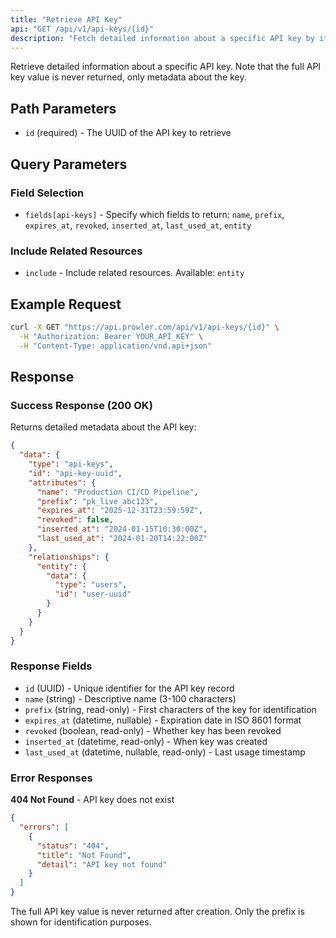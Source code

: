 ```yaml
---
title: "Retrieve API Key"
api: "GET /api/v1/api-keys/{id}"
description: "Fetch detailed information about a specific API key by its ID."
---
```


Retrieve detailed information about a specific API key. Note that the full API key value is never returned, only metadata about the key.

## Path Parameters

- `id` (required) - The UUID of the API key to retrieve

## Query Parameters

### Field Selection

- `fields[api-keys]` - Specify which fields to return: `name`, `prefix`, `expires_at`, `revoked`, `inserted_at`, `last_used_at`, `entity`

### Include Related Resources

- `include` - Include related resources. Available: `entity`

## Example Request

```bash
curl -X GET "https://api.prowler.com/api/v1/api-keys/{id}" \
  -H "Authorization: Bearer YOUR_API_KEY" \
  -H "Content-Type: application/vnd.api+json"
```

## Response

### Success Response (200 OK)

Returns detailed metadata about the API key:

```json
{
  "data": {
    "type": "api-keys",
    "id": "api-key-uuid",
    "attributes": {
      "name": "Production CI/CD Pipeline",
      "prefix": "pk_live_abc123",
      "expires_at": "2025-12-31T23:59:59Z",
      "revoked": false,
      "inserted_at": "2024-01-15T10:30:00Z",
      "last_used_at": "2024-01-20T14:22:00Z"
    },
    "relationships": {
      "entity": {
        "data": {
          "type": "users",
          "id": "user-uuid"
        }
      }
    }
  }
}
```

### Response Fields

- `id` (UUID) - Unique identifier for the API key record
- `name` (string) - Descriptive name (3-100 characters)
- `prefix` (string, read-only) - First characters of the key for identification
- `expires_at` (datetime, nullable) - Expiration date in ISO 8601 format
- `revoked` (boolean, read-only) - Whether key has been revoked
- `inserted_at` (datetime, read-only) - When key was created
- `last_used_at` (datetime, nullable, read-only) - Last usage timestamp

### Error Responses

**404 Not Found** - API key does not exist
```json
{
  "errors": [
    {
      "status": "404",
      "title": "Not Found",
      "detail": "API key not found"
    }
  ]
}
```

<Note>
The full API key value is never returned after creation. Only the prefix is shown for identification purposes.
</Note>
